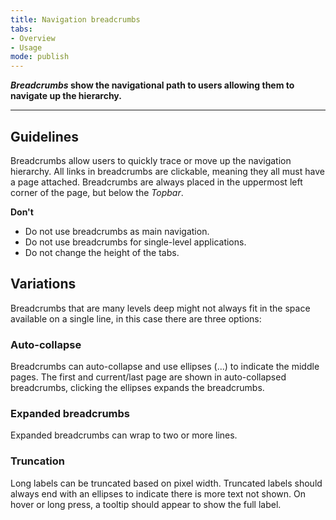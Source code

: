 ```yaml
---
title: Navigation breadcrumbs
tabs: 
- Overview
- Usage
mode: publish
---
```



***Breadcrumbs* show the navigational path to users allowing them to navigate up the hierarchy.**
<!--One to two sentences as an introduction to the component-->

***

## Guidelines
<!--List how to use it, sizes, widths, grid interactions, color allowances -->

Breadcrumbs allow users to quickly trace or move up the navigation hierarchy. All links in breadcrumbs are clickable, meaning they all must have a page attached. Breadcrumbs are always placed in the uppermost left corner of the page, but below the *Topbar*. 


**Don't**
<!--Bullet point list if needed -->

* Do not use breadcrumbs as main navigation. 
* Do not use breadcrumbs for single-level applications. 
* Do not change the height of the tabs.


## Variations 
<!--One ### heading per frame in Figma, explaining each component in that frame. One 'content' section per variation if needed -->

<FigmaImage url="https://www.figma.com/file/0bGXR2sCwMVSDNyyzu5BXrO5/UI%E2%80%94User-Interface?node-id=2670%3A144" />  


Breadcrumbs that are many levels deep might not always fit in the space available on a single line, in this case there are three options: 


### Auto-collapse  
Breadcrumbs can auto-collapse and use ellipses (...)  to indicate the middle pages. The first and current/last page are shown in auto-collapsed breadcrumbs, clicking the ellipses expands the breadcrumbs. 

### Expanded breadcrumbs  
Expanded breadcrumbs can wrap to two or more lines. 

### Truncation  
Long labels can be truncated based on pixel width. Truncated labels should always end with an ellipses to indicate there is more text not shown. On hover or long press, a tooltip should appear to show the full label. 
